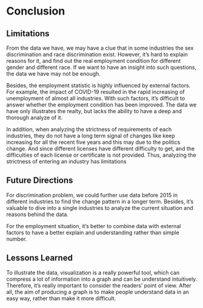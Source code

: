 # Conclusion

## Limitations

From the data we have, we may have a clue that in some industries the sex discrimination and race discrimination exist. However, it's hard to explain reasons for it, and find out the real employment condition for different gender and different race. If we want to have an insight into such questions, the data we have may not be enough.

Besides, the employment statistic is highly influenced by external factors. For example, the impact of COVID-19 resulted in the rapid increasing of unemployment of almost all industries. With such factors, it's difficult to answer whether the employment condition has been improved. The data we have only illustrates the realty, but lacks the ability to have a deep and thorough analyze of it.

In addition, when analyzing the strictness of requirements of each industries, they do not have a long term signal of changes like keep increasing for all the recent five years and this may due to the politics change. And since different licenses have different difficulty to get, and the difficulties of each license or certificate is not provided. Thus, analyzing the strictness of entering an industry has limitations

## Future Directions

For discrimination problem, we could further use data before 2015 in different industries to find the change pattern in a longer term. Besides, it's valuable to dive into a single industries to analyze the current situation and reasons behind the data.

For the employment situation, it's better to combine data with external factors to have a better explain and understanding rather than simple number.

## Lessons Learned

To illustrate the data, visualization is a really powerful tool, which can compress a lot of information into a graph and can be understand intuitively. Therefore, it's really important to consider the readers' point of view. After all, the aim of producing a graph is to make people understand data in an easy way, rather than make it more difficult.